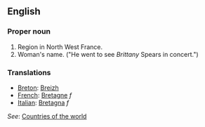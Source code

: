 ==English==

===Proper noun===

# Region in North West France.
# Woman's name.  ("He went to see ''Brittany'' Spears in concert.")

===Translations===
*[[Breton]]: [[Breizh]]
*[[French]]: [[Bretagne]] ''f''
*[[Italian]]: [[Bretagna]] ''f''

''See'': [[Countries of the world]]